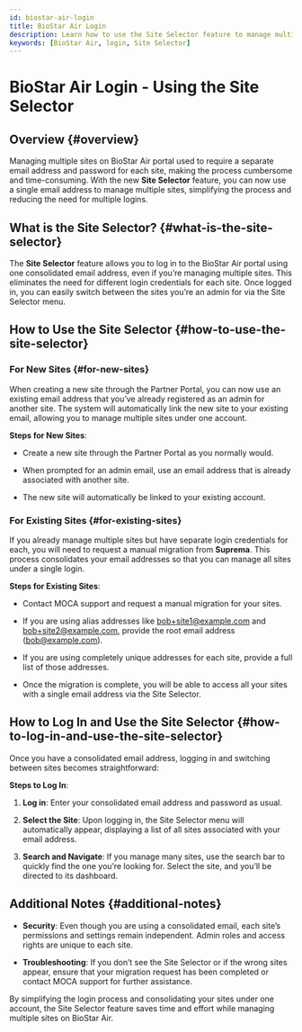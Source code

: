 ```yaml
---
id: biostar-air-login
title: BioStar Air Login
description: Learn how to use the Site Selector feature to manage multiple BioStar Air sites with a single email address and streamline your login process.
keywords: [BioStar Air, login, Site Selector]
---
```



# BioStar Air Login - Using the Site Selector

## Overview {#overview}

Managing multiple sites on BioStar Air portal used to require a separate email address and password for each site, making the process cumbersome and time-consuming. With the new **Site Selector** feature, you can now use a single email address to manage multiple sites, simplifying the process and reducing the need for multiple logins.

<CustomerNote />

## What is the Site Selector? {#what-is-the-site-selector}

The **Site Selector** feature allows you to log in to the BioStar Air portal using one consolidated email address, even if you’re managing multiple sites. This eliminates the need for different login credentials for each site. Once logged in, you can easily switch between the sites you’re an admin for via the Site Selector menu.


## How to Use the Site Selector {#how-to-use-the-site-selector}

### For New Sites {#for-new-sites}

When creating a new site through the Partner Portal, you can now use an existing email address that you’ve already registered as an admin for another site. The system will automatically link the new site to your existing email, allowing you to manage multiple sites under one account.

**Steps for New Sites**:

* Create a new site through the Partner Portal as you normally would.

* When prompted for an admin email, use an email address that is already associated with another site.

* The new site will automatically be linked to your existing account.

### For Existing Sites {#for-existing-sites}

If you already manage multiple sites but have separate login credentials for each, you will need to request a manual migration from **Suprema**. This process consolidates your email addresses so that you can manage all sites under a single login.

**Steps for Existing Sites**:

* Contact MOCA support and request a manual migration for your sites.

* If you are using alias addresses like bob+site1@example.com and bob+site2@example.com, provide the root email address (bob@example.com).

* If you are using completely unique addresses for each site, provide a full list of those addresses.

* Once the migration is complete, you will be able to access all your sites with a single email address via the Site Selector.


## How to Log In and Use the Site Selector {#how-to-log-in-and-use-the-site-selector}

Once you have a consolidated email address, logging in and switching between sites becomes straightforward:

**Steps to Log In**:

1. **Log in**: Enter your consolidated email address and password as usual.

2. **Select the Site**: Upon logging in, the Site Selector menu will automatically appear, displaying a list of all sites associated with your email address.

3. **Search and Navigate**: If you manage many sites, use the search bar to quickly find the one you’re looking for. Select the site, and you’ll be directed to its dashboard.


## Additional Notes {#additional-notes}

* **Security**: Even though you are using a consolidated email, each site’s permissions and settings remain independent. Admin roles and access rights are unique to each site.

* **Troubleshooting**: If you don’t see the Site Selector or if the wrong sites appear, ensure that your migration request has been completed or contact MOCA support for further assistance.

By simplifying the login process and consolidating your sites under one account, the Site Selector feature saves time and effort while managing multiple sites on BioStar Air.